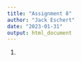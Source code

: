 ```yaml
---
title: "Assignment 8"
author: "Jack Eschert"
date: "2023-01-31"
output: html_document
---
```

1. 
```r

```

